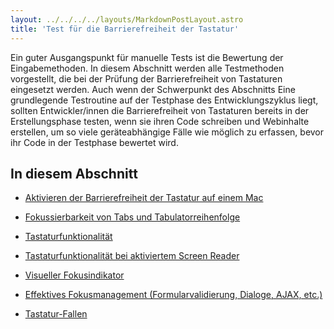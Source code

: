 ```yaml
---
layout: ../../../../layouts/MarkdownPostLayout.astro
title: 'Test für die Barrierefreiheit der Tastatur'
---
```


Ein guter Ausgangspunkt für manuelle Tests ist die Bewertung der Eingabemethoden.
In diesem Abschnitt werden alle Testmethoden vorgestellt, die bei der Prüfung der
Barrierefreiheit von Tastaturen eingesetzt werden. Auch wenn der Schwerpunkt des
Abschnitts Eine grundlegende Testroutine auf der Testphase des Entwicklungszyklus
liegt, sollten Entwickler/innen die Barrierefreiheit von Tastaturen bereits in
der Erstellungsphase testen, wenn sie ihren Code schreiben und Webinhalte erstellen,
um so viele geräteabhängige Fälle wie möglich zu erfassen, bevor ihr Code in der
Testphase bewertet wird.

## In diesem Abschnitt

- [Aktivieren der Barrierefreiheit der Tastatur auf einem Mac](/tutorials/testing/basis-pruefroutine/tastatur/tastatur-zugriff-mac)

- [Fokussierbarkeit von Tabs und Tabulatorreihenfolge](/tutorials/testing/basis-pruefroutine/tastatur/tab-order)

- [Tastaturfunktionalität](/tutorials/testing/basis-pruefroutine/tastatur/tastaturfunktionalitaet)

- [Tastaturfunktionalität bei aktiviertem Screen Reader](/tutorials/testing/basis-pruefroutine/tastatur/tastatur-mit-bildschirm-leser-on)

- [Visueller Fokusindikator](/tutorials/testing/basis-pruefroutine/tastatur/visueller-fokus-indikator)

- [Effektives Fokusmanagement (Formularvalidierung, Dialoge, AJAX, etc.)](/tutorials/testing/basis-pruefroutine/tastatur/effektives-fokus-management)

- [Tastatur-Fallen](/tutorials/testing/basis-pruefroutine/tastatur/tastatur-fallen)
